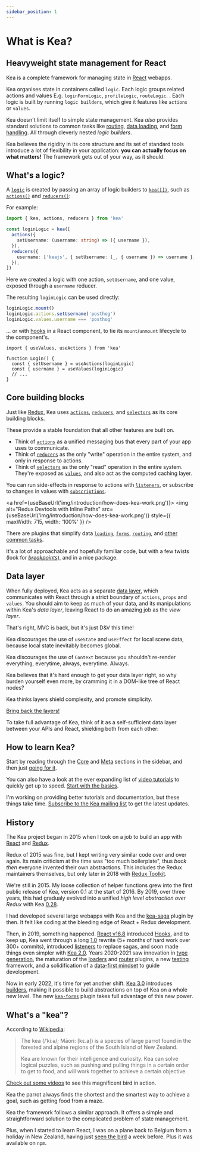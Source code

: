```yaml
---
sidebar_position: 1
---
```



# What is Kea?

<WebDev />

## Heavyweight state management for React

Kea is a complete framework for managing state in [React](https://reactjs.org/) webapps.

Kea organises state in containers called `logic`. Each logic groups related actions and values E.g. `loginFormLogic`,
`profileLogic`, `routeLogic`.
. Each logic is built by running `logic builders`, which give it
features like `actions` or `values`.

Kea doesn't limit itself to simple state management. Kea _also_ provides standard solutions to common tasks like [routing](/docs/plugins/router),
[data loading](/docs/plugins/loaders), and [form handling](/docs/plugins/forms). All through cleverly nested _logic builders_.

Kea believes the rigidity in its core structure and its set of standard tools introduce a lot of flexibility in your application: **you can actually focus on what matters!**
The framework gets out of your way, as it should.

## What's a logic?

A [`logic`](/docs/meta/logic) is created by passing an array of logic builders to [`kea([])`](/docs/meta/kea), such as [`actions()`](/docs/core/actions) and [`reducers()`](/docs/core/reducers):

For example:

```ts
import { kea, actions, reducers } from 'kea'

const loginLogic = kea([
  actions({
    setUsername: (username: string) => ({ username }),
  }),
  reducers({
    username: ['keajs', { setUsername: (_, { username }) => username }],
  }),
])
```

Here we created a logic with one action, `setUsername`, and one value, exposed through a `username` reducer.

The resulting `loginLogic` can be used directly:

```ts
loginLogic.mount()
loginLogic.actions.setUsername('posthog')
loginLogic.values.username === 'posthog'
```

... or with [hooks](/docs/react/) in a React component, to tie its `mount`/`unmount` lifecycle to the component's.

```tsx
import { useValues, useActions } from 'kea'

function Login() {
  const { setUsername } = useActions(loginLogic)
  const { username } = useValues(loginLogic)
  // ...
}
```

## Core building blocks

Just like [Redux](https://redux.js.org/), Kea uses [`actions`](/docs/core/actions), [`reducers`](/docs/core/reducers), and [`selectors`](/docs/core/selectors) as its core building blocks.

These provide a stable foundation that all other features are built on.

- Think of [`actions`](/docs/core/actions) as a unified messaging bus that every part of your app uses to communicate.
- Think of [`reducers`](/docs/core/reducers) as the only "write" operation in the entire system, and only in response to actions.
- Think of [`selectors`](/docs/core/selectors) as the only "read" operation in the entire system. They're exposed as [`values`](/docs/meta/logic#logicvalues), and also act as the computed caching layer.

You can run side-effects in response to actions with [`listeners`](/docs/core/listeners), or subscribe to changes in values with [`subscriptions`](/docs/plugins/subscriptions).

<a href={useBaseUrl('img/introduction/how-does-kea-work.png')}>
  <img
    alt="Redux Devtools with Inline Paths"
    src={useBaseUrl('img/introduction/how-does-kea-work.png')}
    style={{ maxWidth: 715, width: '100%' }}
  />
</a>

There are plugins that simplify data [`loading`](/docs/plugins/loaders), [`forms`](/docs/plugins/forms), [`routing`](/docs/plugins/router), and [other common tasks](/docs/plugins/).

It's a lot of approachable and hopefully familiar code, but with a few twists (look for [_breakpoints_](/docs/core/listeners#breakpoints)), and in a nice package.

## Data layer

When fully deployed, Kea acts as a separate [data layer](/blog/data-first-frontend-revolution), which communicates with
React through a strict boundary of `actions`, `props` and `values`. You should aim to keep as much of your data, and its manipulations
within Kea's _data layer_, leaving React to do an amazing job as the _view layer_.

That's right, MVC is back, but it's just D&V this time!

Kea discourages the use of `useState` and `useEffect` for local scene data, because local state inevitably becomes global.

Kea discourages the use of `Context` because you shouldn't re-render everything, everytime, always, everytime. Always.

Kea believes that it's hard enough to get your data layer right, so why burden yourself even more, by cramming it in a DOM-like tree of React nodes?

Kea thinks layers shield complexity, and promote simplicity.

[Bring back the layers!](/blog/data-first-frontend-revolution)

To take full advantage of Kea, think of it as a self-sufficient data layer between your APIs and React, shielding both from each other:

<KeaReact />

## How to learn Kea?

Start by reading through the [Core](/docs/core/) and [Meta](/docs/meta/) sections in the sidebar, and then just [going for it](/docs/intro/installation).

You can also have a look at the ever expanding list of [video tutorials](/docs/tutorials/) to quickly get up to speed. [Start with the basics](/docs/tutorials/intro).

I'm working on providing better tutorials and documentation, but these things take time. [Subscribe to the Kea mailing list](https://keajs.ck.page/80aecebec7) to get the latest updates.

## History

The Kea project began in 2015 when I took on a job to build an app with [React](https://reactjs.org/) and [Redux](https://redux.js.org/).

Redux of 2015 was fine, but I kept writing very similar code over and over again. Its main criticism at the time was "too much boilerplate",
thus _back then_ everyone invented their own abstractions. This includes the Redux maintainers themselves, but only later in 2018 with [Redux Toolkit](https://redux-toolkit.js.org/).

We're still in 2015. My loose collection of helper functions grew into the first public release of Kea,
version 0.1 at the start of 2016. By 2019, over three years, this had gradualy evolved into a unified _high level abstraction over Redux_ with Kea [0.28](https://v0.keajs.org/).

I had developed several large webapps with Kea and the [kea-saga](/docs/plugins/saga) plugin by then. It felt like coding at the bleeding
edge of React + Redux development.

Then, in 2019, something happened. [React v16.8](https://reactjs.org/blog/2019/02/06/react-v16.8.0.html) introduced [Hooks](https://reactjs.org/docs/hooks-intro.html),
and to keep up, Kea went through a long [1.0](https://v1.keajs.org/) rewrite (5+ months of hard work over 300+ commits), introduced [listeners](/docs/core/listeners)
to replace sagas, and soon made things even simpler with [Kea 2.0](/blog/kea-2.0/). Years 2020-2021 saw innovation in [type generation](/docs/intro/typescript),
the maturation of the [loaders](/docs/plugins/loaders) and [router](/docs/plugins/router) plugins, a new [testing](/docs/intro/testing) framework, and
a solidification of a [data-first mindset](/blog/data-first-frontend-revolution) to guide development.

Now in early 2022, it's time for yet another shift. [Kea 3.0](/blog/kea-3.0/) introduces [builders](/docs/intro/what-is-kea#logic-builders),
making it possible to build abstractions on top of Kea on a whole new level. The new [`kea-forms`](/docs/plugins/forms) plugin
takes full advantage of this new power.

## What's a "kea"?

According to [Wikipedia](https://en.wikipedia.org/wiki/Kea):

> The kea (/ˈkiːə/; Māori: [kɛ.a]) is a species of large parrot
> found in the forested and alpine regions of the South Island of New Zealand.
>
> Kea are known for their intelligence and curiosity. Kea can solve logical puzzles, such as pushing
> and pulling things in a certain order to get to food, and will work together to achieve a certain
> objective.

[Check out some videos](https://www.youtube.com/results?search_query=kea+the+smartest+parrot) to see
this magnificent bird in action.

Kea the parrot always finds the shortest and the smartest way to achieve a goal, such as getting food
from a maze.

Kea the framework follows a similar approach. It offers a simple and straightforward solution
to the complicated problem of state management.

Plus, when I started to learn React, I was on a plane back to Belgium from a holiday in New Zealand,
having just [seen the bird](https://photos.app.goo.gl/5DNXZWCKtYveeu8c9) a week before. Plus it was
available on `npm`.
